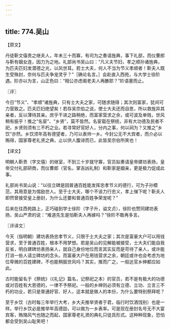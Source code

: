 ```yaml
---
---
---
```

title: 774.吴山
---



【原文】

丹徒靳文僖贵之继夫人，年未三十而寡，有司为之奏请旌典，事下礼部，而仪曹郎与靳有姻女连，因力为之地。礼部尚书吴山曰：“凡义夫节妇，孝之顺孙诸旌典，为匹夫匹妇发潜德之光，以风世耳。若士大夫，何人不当为节义孝顺者！靳夫人既生受殊封，奈何与匹夫争宠灵乎？”［确论名言。］会赴直入西苑，与大学士徐阶遇。阶亦以为言，山正色曰：“相公亦虑阁老夫人再醮耶？”阶语塞而止。

〖评〗

今日“节义”、“孝顺”诸旌典，只有士大夫之家，可随求随得；其次则富家，犹间可力营致之。匹夫匹妇绝望矣！若存吴宗伯之说，使士大夫还而自思，所以救旌异其亲者，反以薄待其亲。庶乎干进之路稍绝，而富家营求之余，或可波及单贱，世风稍有振乎！推之“名宦”、“乡贤”，莫不皆然。名宦载在祭统，非有大功德及民者不祀，乡贤则须有三不朽之业。若寻常好官好人，分内之事，何以祠为？又推之“乡饮”亦然。乡饮须年高有德望者，乃可以表帅一乡。今封公无不大宾者，而介必以贿得，国家尊老礼贤之典，止以供人腹诽而已，此皆吴宗伯所笑也！

【译文】

明朝人靳贵（字文僖）的继室，不到三十岁就守寡，官员拟奏请皇帝建坊表扬，皇帝交付礼部研商，而仪曹郎（官名，掌吉凶礼制）和靳家是姻亲，更是极力促成此事。

礼部尚书吴山说：“以往立碑是因普通百姓能发挥忠孝节义的德行，可为子孙模范，其用意是为惕励世人。至于士大夫，哪个不该力行忠义，孝上悌下呢？靳夫人即然曾接受皇上册封，为什么还要和普通百姓争荣宠呢？”

后来在往西苑路上，正巧碰到学士徐阶（字子升，谥文贞），徐阶也赞同建坊表扬，吴山严肃的说：“难道先生是怕靳夫人再嫁吗？”徐阶不敢再多言。

〖评译文〗

今天（指明朝）建坊表扬忠孝节义，只限于士大夫之家；其次是富豪大户可以用钱营求，至于普通百姓，根本不用梦想。若是吴山的见解能被接受，士大夫们能自我反省，明白建碑坊表扬亲人，就自己身份地位而言其实反而是苛待了亲人，或许能打消一些人请立碑坊的念头。而富豪大户在用钱营求之余，朝廷或许也会考虑为地位卑微的百姓建碑，不也能稍振世风吗？其实，推而广之，一般达官乡绅都应如此。

古时能留名于《祭统》（《礼记》篇名，记祭祀之本）的官员，若不是有极大的功德或对百姓有大恩德的，一律不予祭祀。一般的乡绅则必须有立德、立功、立言三不朽的功业，若只是普通好官、好人，这本就是做人的本份，为什么要特别祭拜呢？

至于乡饮（古时每三年举行大考，乡大夫推举贤者于君，临行时饮酒饯别）也是一样。举行乡饮必是推举年高德劭，可以做为一乡表率。可是现在册封名号无不大宴宾客，贿赂风气也随之而起，国家尊老礼贤的典礼只徒具形式。这种种现象，恐怕都会受到吴山耻笑吧！